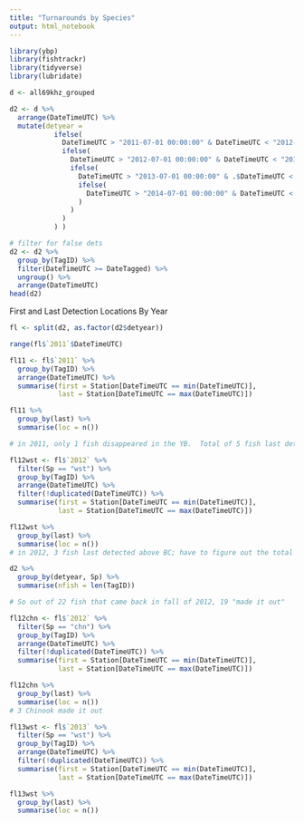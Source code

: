 ```yaml
---
title: "Turnarounds by Species"
output: html_notebook
---
```



```r
library(ybp)
library(fishtrackr)
library(tidyverse)
library(lubridate)

d <- all69khz_grouped

d2 <- d %>% 
  arrange(DateTimeUTC) %>% 
  mutate(detyear = 
           ifelse(
             DateTimeUTC > "2011-07-01 00:00:00" & DateTimeUTC < "2012-06-30 00:00:00", "2011",
             ifelse(
               DateTimeUTC > "2012-07-01 00:00:00" & DateTimeUTC < "2013-06-30 00:00:00", "2012",
               ifelse(
                 DateTimeUTC > "2013-07-01 00:00:00" & .$DateTimeUTC < "2014-06-30 00:00:00", "2013",
                 ifelse(
                   DateTimeUTC > "2014-07-01 00:00:00" & DateTimeUTC < "2015-06-30 00:00:00", "2014", "2015"
                 )
               )
             )
           ) )

# filter for false dets
d2 <- d2 %>% 
  group_by(TagID) %>% 
  filter(DateTimeUTC >= DateTagged) %>% 
  ungroup() %>% 
  arrange(DateTimeUTC)
head(d2)
```


First and Last Detection Locations By Year
```r
fl <- split(d2, as.factor(d2$detyear))

range(fl$`2011`$DateTimeUTC)

fl11 <- fl$`2011` %>% 
  group_by(TagID) %>% 
  arrange(DateTimeUTC) %>% 
  summarise(first = Station[DateTimeUTC == min(DateTimeUTC)],
            last = Station[DateTimeUTC == max(DateTimeUTC)])

fl11 %>% 
  group_by(last) %>% 
  summarise(loc = n()) 

# in 2011, only 1 fish disappeared in the YB.  Total of 5 fish last detected in ybp; leaves 62 fish that made it out.

fl12wst <- fl$`2012` %>% 
  filter(Sp == "wst") %>% 
  group_by(TagID) %>% 
  arrange(DateTimeUTC) %>% 
  filter(!duplicated(DateTimeUTC)) %>% 
  summarise(first = Station[DateTimeUTC == min(DateTimeUTC)],
            last = Station[DateTimeUTC == max(DateTimeUTC)])

fl12wst %>% 
  group_by(last) %>% 
  summarise(loc = n()) 
# in 2012, 3 fish last detected above BC; have to figure out the total number of fish in 2012 wst

d2 %>% 
  group_by(detyear, Sp) %>% 
  summarise(nfish = len(TagID))

# So out of 22 fish that came back in fall of 2012, 19 "made it out"

fl12chn <- fl$`2012` %>% 
  filter(Sp == "chn") %>% 
  group_by(TagID) %>% 
  arrange(DateTimeUTC) %>% 
  filter(!duplicated(DateTimeUTC)) %>% 
  summarise(first = Station[DateTimeUTC == min(DateTimeUTC)],
            last = Station[DateTimeUTC == max(DateTimeUTC)])

fl12chn %>% 
  group_by(last) %>% 
  summarise(loc = n()) 
# 3 Chinook made it out

fl13wst <- fl$`2013` %>% 
  filter(Sp == "wst") %>% 
  group_by(TagID) %>% 
  arrange(DateTimeUTC) %>% 
  filter(!duplicated(DateTimeUTC)) %>% 
  summarise(first = Station[DateTimeUTC == min(DateTimeUTC)],
            last = Station[DateTimeUTC == max(DateTimeUTC)])

fl13wst %>% 
  group_by(last) %>% 
  summarise(loc = n()) 
```


